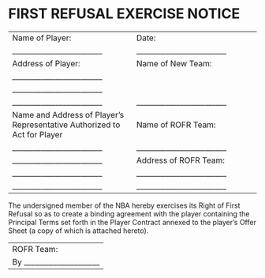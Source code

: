 # FIRST REFUSAL EXERCISE NOTICE

|                               |                               |
| ----------------------------- | ----------------------------- |
| Name of Player:               | Date:                         |
| _________________________     | _________________________     |
| Address of Player:            | Name of New Team:             |
| _________________________     |                               |
| _________________________     |                               |
| _________________________     | _________________________     |
| Name and Address of Player's Representative Authorized to Act for Player | Name of ROFR Team: |
| _________________________     | _________________________     |
| _________________________     | Address of ROFR Team:         |
| _________________________     | _________________________     |
| _________________________     | _________________________     |


The undersigned member of the NBA hereby exercises its Right of First Refusal so as to create a binding agreement with the player containing the Principal Terms set forth in the Player Contract annexed to the player's Offer Sheet (a copy of which is attached hereto).

|                          |
| :----------------------- |
| ROFR Team:               |
| By _____________________ |
